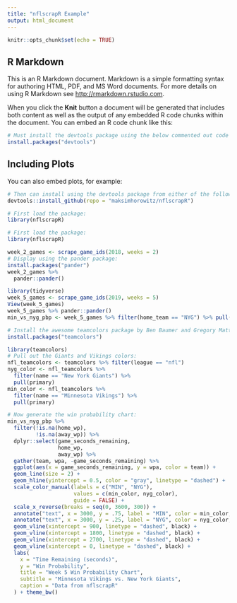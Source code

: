 ```yaml
---
title: "nflscrapR Example"
output: html_document
---
```


```r
knitr::opts_chunk$set(echo = TRUE)
```

## R Markdown

This is an R Markdown document. Markdown is a simple formatting syntax for authoring HTML, PDF, and MS Word documents. For more details on using R Markdown see <http://rmarkdown.rstudio.com>.

When you click the **Knit** button a document will be generated that includes both content as well as the output of any embedded R code chunks within the document. You can embed an R code chunk like this:

```r
# Must install the devtools package using the below commented out code
install.packages("devtools")
```

## Including Plots

You can also embed plots, for example:

```r
# Then can install using the devtools package from either of the following:
devtools::install_github(repo = "maksimhorowitz/nflscrapR")
```

```r
# First load the package:
library(nflscrapR)
```

```r
# First load the package:
library(nflscrapR)

week_2_games <- scrape_game_ids(2018, weeks = 2)
# Display using the pander package:
install.packages("pander")
week_2_games %>%
  pander::pander()
```

```r
library(tidyverse)
week_5_games <- scrape_game_ids(2019, weeks = 5)
View(week_5_games)
week_5_games %>% pander::pander()
min_vs_nyg_pbp <- week_5_games %>% filter(home_team == "NYG") %>% pull(game_id) %>% scrape_json_play_by_play()
```

```r
# Install the awesome teamcolors package by Ben Baumer and Gregory Matthews:
install.packages("teamcolors")
```

```r
library(teamcolors)
# Pull out the Giants and Vikings colors:
nfl_teamcolors <- teamcolors %>% filter(league == "nfl")
nyg_color <- nfl_teamcolors %>%
  filter(name == "New York Giants") %>%
  pull(primary)
min_color <- nfl_teamcolors %>%
  filter(name == "Minnesota Vikings") %>%
  pull(primary)
```

```r
# Now generate the win probability chart:
min_vs_nyg_pbp %>%
  filter(!is.na(home_wp),
         !is.na(away_wp)) %>%
  dplyr::select(game_seconds_remaining,
                home_wp,
                away_wp) %>%
  gather(team, wpa, -game_seconds_remaining) %>%
  ggplot(aes(x = game_seconds_remaining, y = wpa, color = team)) +
  geom_line(size = 2) +
  geom_hline(yintercept = 0.5, color = "gray", linetype = "dashed") +
  scale_color_manual(labels = c("MIN", "NYG"),
                     values = c(min_color, nyg_color),
                     guide = FALSE) +
  scale_x_reverse(breaks = seq(0, 3600, 300)) + 
  annotate("text", x = 3000, y = .75, label = "MIN", color = min_color, size = 8) + 
  annotate("text", x = 3000, y = .25, label = "NYG", color = nyg_color, size = 8) +
  geom_vline(xintercept = 900, linetype = "dashed", black) + 
  geom_vline(xintercept = 1800, linetype = "dashed", black) + 
  geom_vline(xintercept = 2700, linetype = "dashed", black) + 
  geom_vline(xintercept = 0, linetype = "dashed", black) + 
  labs(
    x = "Time Remaining (seconds)",
    y = "Win Probability",
    title = "Week 5 Win Probability Chart",
    subtitle = "Minnesota Vikings vs. New York Giants",
    caption = "Data from nflscrapR"
  ) + theme_bw()
```

